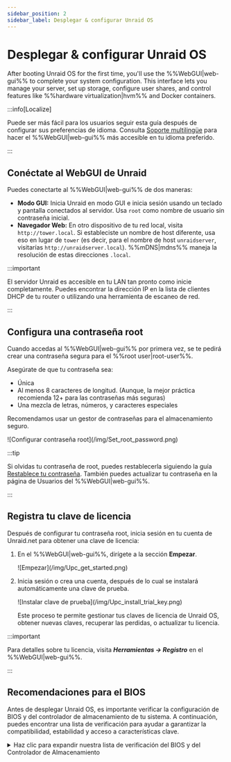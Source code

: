 ```yaml
---
sidebar_position: 2
sidebar_label: Desplegar & configurar Unraid OS
---
```


# Desplegar & configurar Unraid OS

After booting Unraid OS for the first time, you'll use the %%WebGUI|web-gui%% to complete your system configuration. This interface lets you manage your server, set up storage, configure user shares, and control features like %%hardware virtualization|hvm%% and Docker containers.

:::info\[Localize]

Puede ser más fácil para los usuarios seguir esta guía después de configurar sus preferencias de idioma. Consulta [Soporte multilingüe](../../using-unraid-to/customize-your-experience/multi-language-support.mdx) para hacer el %%WebGUI|web-gui%% más accesible en tu idioma preferido.

:::

## Conéctate al WebGUI de Unraid

Puedes conectarte al %%WebGUI|web-gui%% de dos maneras:

- **Modo GUI:** Inicia Unraid en modo GUI e inicia sesión usando un teclado y pantalla conectados al servidor. Usa `root` como nombre de usuario sin contraseña inicial.
- **Navegador Web:** En otro dispositivo de tu red local, visita `http://tower.local`. Si estableciste un nombre de host diferente, usa eso en lugar de `tower` (es decir, para el nombre de host `unraidserver`, visitarías `http://unraidserver.local`). %%mDNS|mdns%% maneja la resolución de estas direcciones `.local`.

:::important

El servidor Unraid es accesible en tu LAN tan pronto como inicie completamente. Puedes encontrar la dirección IP en la lista de clientes DHCP de tu router o utilizando una herramienta de escaneo de red.

:::

## Configura una contraseña root

Cuando accedas al %%WebGUI|web-gui%% por primera vez, se te pedirá crear una contraseña segura para el %%root user|root-user%%.

Asegúrate de que tu contraseña sea:

- Única
- Al menos 8 caracteres de longitud. (Aunque, la mejor práctica recomienda 12+ para las contraseñas más seguras)
- Una mezcla de letras, números, y caracteres especiales

Recomendamos usar un gestor de contraseñas para el almacenamiento seguro.

<div style={{ margin: 'auto', maxWidth: '300px'}}>
  ![Configurar contraseña root](/img/Set_root_password.png)
</div>

:::tip

Si olvidas tu contraseña de root, puedes restablecerla siguiendo la guía [Restablece tu contraseña](../../system-administration/secure-your-server/user-management.mdx#reset-your-password). También puedes actualizar tu contraseña en la página de Usuarios del %%WebGUI|web-gui%%.

:::

## Registra tu clave de licencia

Después de configurar tu contraseña root, inicia sesión en tu cuenta de Unraid.net para obtener una clave de licencia:

1. En el %%WebGUI|web-gui%%, dirígete a la sección **Empezar**.

   <div style={{ margin: 'auto', maxWidth: '500px'}}>
     ![Empezar](/img/Upc_get_started.png)
   </div>

2. Inicia sesión o crea una cuenta, después de lo cual se instalará automáticamente una clave de prueba.

   <div style={{ margin: 'auto', maxWidth: '500px'}}>
     ![Instalar clave de prueba](/img/Upc_install_trial_key.png)
   </div>

   Este proceso te permite gestionar tus claves de licencia de Unraid OS, obtener nuevas claves, recuperar las perdidas, o actualizar tu licencia.

:::important

Para detalles sobre tu licencia, visita ***Herramientas → Registro*** en el %%WebGUI|web-gui%%.

:::

## Recomendaciones para el BIOS

Antes de desplegar Unraid OS, es importante verificar la configuración de BIOS y del controlador de almacenamiento de tu sistema. A continuación, puedes encontrar una lista de verificación para ayudar a garantizar la compatibilidad, estabilidad y acceso a características clave.

<details>
  <summary>Haz clic para expandir nuestra lista de verificación del BIOS y del Controlador de Almacenamiento</summary>

  Una configuración adecuada del BIOS y del controlador de almacenamiento es vital para un despliegue estable de Unraid OS. Usa esta lista de verificación antes de tu primer inicio.

  ### Configuraciones Básicas

  ✅ Establecer el dispositivo de arranque primario en la unidad flash USB.\n✅ Configurar el controlador de almacenamiento al modo **%%AHCI|ahci%%** con conexiones SATA.\n✅ Configurar el controlador en modo **%%HBA|hba-mode%%** (no **%%RAID|raid%%**).\n✅ Desactivar **Arranque Seguro** ya que no es compatible con Unraid OS.

  ### Configuraciones Avanzadas

  ✅ Enable **%%hardware virtualization|hvm%%** features (e.g., **%%Intel VT-x|intel-vt-x%%** or **%%AMD-V|amd-v%%**) for **%%virtual machines (VMs)|vm%%**.\
  ✅ Enable **%%IOMMU|iommu%%** support (Intel VT-d or AMD-Vi) for PCI device assignment to VMs.

  ### Consejos para Solucionar Problemas

  Si Unraid OS no se inicia, intenta:

  ✅ Ajustar el orden de arranque a: **Forced-FDD**, **USB-HDD**, **USB-ZIP**.\n✅ Deshabilitar el soporte USB 2.0/3.0.\n✅ Alternar cualquier característica de Arranque Rápido.\n✅ Alternar el soporte para teclado USB.

  Para más asistencia, visita el [foro de soporte general de Unraid](https://forums.unraid.net/).

  :::important
  Muchas placas base limitan la selección de dispositivos de arranque a 12 discos duros. Si tu unidad flash USB se reconoce como disco duro, es posible que no puedas arrancar desde ella después de instalar 12 discos duros físicos. Configura la BIOS para tratar la unidad flash como un dispositivo extraíble siempre que sea posible.

  Si utiliza un HBA adicional, es posible desactivar el soporte de INT 13h para evitar que sus unidades conectadas aparezcan en la lista de dispositivos de arranque; esto le ayudará a mantenerse dentro del límite de 12 discos.
  :::
</details>
